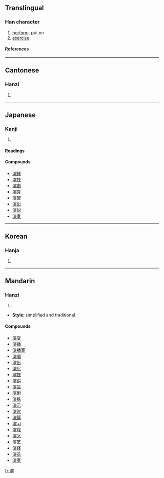 ==Translingual==
===Han character===
{{Han char|rn=85|rad=水|as=11|sn=14|four=3318<sub>6</sub>|canj=水十一金 (EJMC), X水十一金 (XEJMC)}}
# [[perform]], put on
# [[exercise]]
====References====
{{Han ref|kx=0645.230|dkj=18130|dj=1054.130|hdz=31730.030|uh=6F14|ud=28436|bh=BA74|bd=47732}}

----
==Cantonese==
===Hanzi===
{{yue-hanzi|jyut=|y=yin2}}
# {{defn|Cantonese}}

----
==Japanese==
===Kanji===
{{ja-kanji|grade=|rs=水11}}
# {{defn|Japanese}} 
====Readings====
{{ja-readings|on=[[えん]] (en)|kun=[[のべる]] (noberu)}}

====Compounds====
*[[演繹]]
*[[演技]]
*[[演劇]]
*[[演算]]
*[[演習]]
*[[演出]]
*[[演説]]
*[[演奏]]

----
==Korean==
===Hanja===
{{ko-hanja|hangeul=연|eumhun=|rv=yeon|mr=yŏn|y=yen}}
# {{defn|Korean}}

----
==Mandarin==
===Hanzi===
{{cmn-hanzi|pin=[[yǎn]] (yan3)|wg=yen<sup>3</sup>}}
# {{defn|Mandarin}}

*'''Style''': simplified and traditional

====Compounds====
*[[演变]]
*[[演播]]
*[[演播室]]
*[[演唱]]
*[[演出]]
*[[演化]]
*[[演技]]
*[[演讲]]
*[[演进]]
*[[演剧]]
*[[演练]]
*[[演示]]
*[[演说]]
*[[演算]]
*[[演习]]
*[[演戏]]
*[[演义]]
*[[演艺]]
*[[演绎]]
*[[演员]]
*[[演奏]]

[[fr:演]]